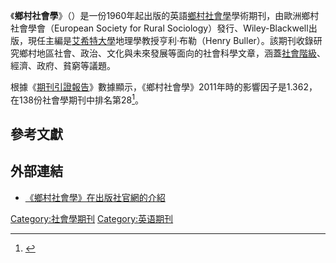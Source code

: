 {{Infobox journal
| italic title = force
| title = 鄉村社會學<br>Sociologia Ruralis
| cover = 
| editor =  亨利·布勒
| discipline = [[鄉村社會學|鄉村社會學]]
| language = 英語
| former_names = 
| abbreviation = SOCIOL RURALIS 
| publisher = 歐洲鄉村社會學會發行、Wiley-Blackwe出版
| country = 
| frequency = 季刊
| history = 1960年－現在
| openaccess = 
| license = 
| impact = 1.362
| impact-year = 2011
| website = http://onlinelibrary.wiley.com/journal/10.1111/(ISSN)1467-9523
| link1 = http://onlinelibrary.wiley.com/doi/10.1111/soru.2012.52.issue-4/issuetoc
| link1-name = 線上閱讀
| link2 = http://onlinelibrary.wiley.com/journal/10.1111/(ISSN)1467-9523/issues
| link2-name = 線上閱讀
| JSTOR = 
| OCLC = 
| LCCN = 
| CODEN = 
| ISSN = 0038-0199
| eISSN = 1467-9523
}}
《'''鄉村社會學'''》（''{{lang|en|Sociologia Ruralis}}''）是一份1960年起出版的英語[[鄉村社會學|鄉村社會學]]學術期刊，由歐洲鄉村社會學會（European Society for Rural Sociology）發行、Wiley-Blackwell出版，現任主編是[[艾希特大學|艾希特大學]]地理學教授亨利·布勒（Henry Buller）。該期刊收錄研究鄉村地區社會、政治、文化與未來發展等面向的社會科學文章，涵蓋[[社會階級|社會階級]]、經濟、政府、貧窮等議題。

根據《[[期刊引證報告|期刊引證報告]]》數據顯示，《鄉村社會學》2011年時的影響因子是1.362，在138份社會學期刊中排名第28<ref>{{cite book |year=2012 |chapter=Journals Ranked by Impact: Sociology |title=2011 Journal Citation Reports |publisher=[[湯森路透|Thomson Reuters]] |edition=Social Sciences |accessdate=2013-05-23 |language=en|work=Web of Science |postscript=.}}</ref>。

== 參考文獻 ==
{{reflist}}

== 外部連結 ==
* [http://onlinelibrary.wiley.com/journal/10.1111/(ISSN)1467-9523 《鄉村社會學》在出版社官網的介紹] {{Wayback|url=http://onlinelibrary.wiley.com/journal/10.1111/(ISSN)1467-9523 |date=20130622235945 }} {{en}}
{{sociology-stub}}
[[Category:社會學期刊|Category:社會學期刊]]
[[Category:英语期刊|Category:英语期刊]]